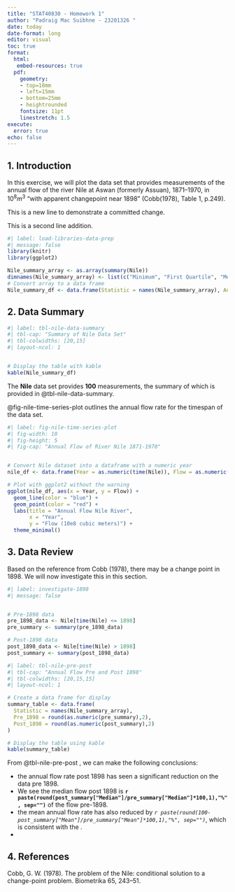 ```yaml
---
title: "STAT40830 - Homework 1"
author: "Padraig Mac Suibhne - 23201326 "
date: today
date-format: long
editor: visual
toc: true
format: 
  html:
   embed-resources: true
  pdf: 
    geometry:
    - top=18mm
    - left=15mm
    - bottom=25mm
    - heightrounded
    fontsize: 11pt
    linestretch: 1.5
execute: 
  error: true
echo: false
---
```


\newpage

## 1. Introduction

In this exercise, we will plot the \textbf{\textcolor{purple}{Nile}} data set that provides measurements of the annual flow of the river Nile at Aswan (formerly Assuan), 1871–1970, in $10^8 m^3$ “with apparent changepoint near 1898” (Cobb(1978), Table 1, p.249).

This is a new line to demonstrate a committed change.

This is a second line addition.

```r
#| label: load-libraries-data-prep
#| message: false
library(knitr)
library(ggplot2)

Nile_summary_array <- as.array(summary(Nile))
dimnames(Nile_summary_array) <- list(c("Minimum", "First Quartile", "Median", "Mean", "Third Quartile", "Maximum"))
# Convert array to a data frame
Nile_summary_df <- data.frame(Statistic = names(Nile_summary_array), Annual_Flow = as.vector(Nile_summary_array))

```

## 2. Data Summary

```r
#| label: tbl-nile-data-summary
#| tbl-cap: "Summary of Nile Data Set"
#| tbl-colwidths: [20,15]
#| layout-ncol: 1


# Display the table with kable
kable(Nile_summary_df)
```

The **Nile** data set provides **100** measurements, the summary of which is provided in @tbl-nile-data-summary.

@fig-nile-time-series-plot outlines the annual flow rate for the timespan of the data set.

```r
#| label: fig-nile-time-series-plot
#| fig-width: 10
#| fig-height: 5
#| fig-cap: "Annual Flow of River Nile 1871-1970"


# Convert Nile dataset into a dataframe with a numeric year
nile_df <- data.frame(Year = as.numeric(time(Nile)), Flow = as.numeric(Nile))

# Plot with ggplot2 without the warning
ggplot(nile_df, aes(x = Year, y = Flow)) +
  geom_line(color = "blue") +
  geom_point(color = "red") +
  labs(title = "Annual Flow Nile River",
       x = "Year",
       y = "Flow (10e8 cubic meters)") +
  theme_minimal()
```

## 3. Data Review

Based on the reference from Cobb (1978), there may be a change point in 1898. We will now investigate this in this section.

```r
#| label: investigate-1898
#| message: false


# Pre-1898 data
pre_1898_data <- Nile[time(Nile) <= 1898]
pre_summary <- summary(pre_1898_data)

# Post-1898 data
post_1898_data <- Nile[time(Nile) > 1898]
post_summary <- summary(post_1898_data)


```

```r
#| label: tbl-nile-pre-post
#| tbl-cap: "Annual Flow Pre and Post 1898"
#| tbl-colwidths: [20,15,15]
#| layout-ncol: 1

# Create a data frame for display
summary_table <- data.frame(
  Statistic = names(Nile_summary_array),
  Pre_1898 = round(as.numeric(pre_summary),2),
  Post_1898 = round(as.numeric(post_summary),2)
)

# Display the table using kable
kable(summary_table)
```

From @tbl-nile-pre-post , we can make the following conclusions:

-   the annual flow rate post 1898 has seen a significant reduction on the data pre 1898.
-   We see the median flow post 1898 is **`r paste(round(post_summary["Median"]/pre_summary["Median"]*100,1),"%", sep="")`** of the flow pre-1898.
-   the mean annual flow rate has also reduced by *`r paste(round(100-post_summary["Mean"]/pre_summary["Mean"]*100,1),"%", sep="")`*, which is consistent with the \textcolor{red}{reduction in the median value}.
-   \textcolor{blue}{you will notice that the reference to Table 3 is incorrect. In }\textcolor{green}{HTML format }\textcolor{blue}{ this table is designated as Table 2, but unfortunately in }\textcolor{green}{PDF format }\textcolor{blue}{ the reference is Table 3. I tried unsuccessfully to fix this.}

## 4. References

Cobb, G. W. (1978). The problem of the Nile: conditional solution to a change-point problem. Biometrika 65, 243–51.
